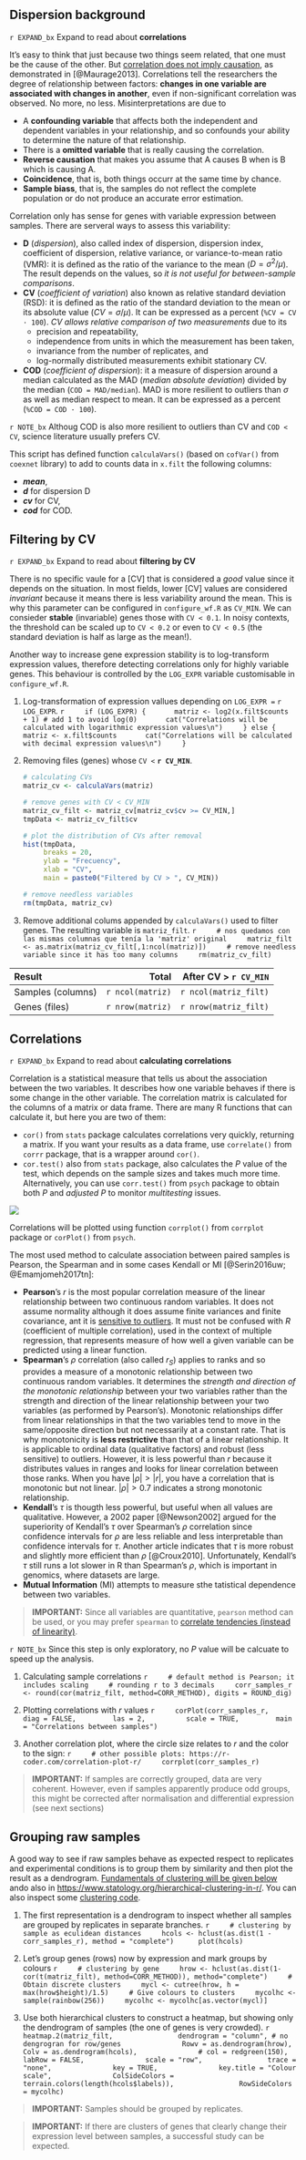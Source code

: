 ## Dispersion background

[START EXPANDIBLE]: #
`r EXPAND_bx` Expand to read about <b>correlations</b></summary>

It's easy to think that just because two things seem related, that one must be the cause of the other. 
But [correlation does not imply causation](https://www.freecodecamp.org/news/why-correlation-does-not-imply-causation-the-meaning-of-this-common-saying-in-statistics/), as demonstrated in [@Maurage2013]. 
Correlations tell the researchers the degree of relationship between factors: **changes in one variable are associated with changes in another**, even if non-significant correlation was observed. 
No more, no less.
Misinterpretations are due to

* A **confounding variable** that affects both the independent and dependent variables in your relationship, and so confounds your ability to determine the nature of that relationship.
* There is a **omitted variable** that is really causing the correlation.
* **Reverse causation** that makes you assume that A causes B when is B which is causing A.
* **Coincidence**, that is, both things occurr at the same time by chance.
* **Sample biass**, that is, the samples do not reflect the complete population or do not produce an accurate error estimation.

Correlation only has sense for genes with variable expression between samples.
There are serveral ways to assess this variability:

* **D** (_dispersion_), also called index of dispersion, dispersion index, coefficient of dispersion, relative variance, or variance-to-mean ratio (VMR): it is defined as the ratio of the variance to the mean ($D = \sigma^{2}/\mu$). The result depends on the values, so _it is not useful for between-sample comparisons_.
* **CV** (_coefficient of variation_) also known as relative standard deviation (RSD): it is defined as the ratio of the standard deviation to the mean or its absolute value ($CV = \sigma / \mu$). 
It can be expressed as a percent (`%CV = CV · 100`).
_CV allows relative comparison of two measurements_ due to its
  - precision and repeatability, 
  - independence from units in which the measurement has been taken, 
  - invariance from the number of replicates, and
  - log-normally distributed measurements exhibit stationary CV. 
* **COD** (_coefficient of dispersion_): it a measure of dispersion around a median calculated as the MAD (_median absolute deviation_) divided by the median (`COD = MAD/median`). MAD is more resilient to outliers than $\sigma$ as well as median respect to mean. It can be expressed as a percent (`%COD = COD · 100`).

`r NOTE_bx` 
  Althoug COD is also more resilient to outliers than CV and `COD < CV`, science literature usually prefers CV.
</div>

This script has defined function `calculaVars()` (based on `cofVar()` from `coexnet` library) to add to counts data in `x.filt` the following columns:

* ***mean***, 
* ***d*** for dispersion D
* ***cv*** for CV,
* ***cod*** for COD.

</details> 
[END EXPANDIBLE]: #


## Filtering by CV

[START EXPANDIBLE]: #
`r EXPAND_bx` Expand to read about <b>filtering by CV</b></summary>

There is no specific vaule for a [CV] that is considered a _good_ value since it depends on the situation. In most fields, lower [CV] values are considered _invariant_ because it means there is less variability around the mean.
This is why this parameter can be configured in `configure_wf.R` as `CV_MIN`.
We can consieder **stable** (invariable) genes those with `CV < 0.1`. 
In noisy contexts, the threshold can be scaled up to `CV < 0.2` or even to `CV < 0.5` (the standard deviation is half as large as the mean!).

Another way to increase gene expression stability is to log-transform expression values, therefore detecting correlations only for highly variable genes.
This behaviour is controlled by the `LOG_EXPR` variable customisable in `configure_wf.R`.

</details> 
[END EXPANDIBLE]: #


1. Log-transformation of expression vallues depending on `LOG_EXPR =` `r LOG_EXPR`.
    ```r
    if (LOG_EXPR) {
      matriz <- log2(x.filt$counts + 1) # add 1 to avoid log(0)
      cat("Correlations will be calculated with logarithmic expression values\n")
    } else {
      matriz <- x.filt$counts
      cat("Correlations will be calculated with decimal expression values\n")
    }
    ```


2.  Removing files (genes) whose `CV <` **`r CV_MIN`**.
    ```r
    # calculating CVs
    matriz_cv <- calculaVars(matriz)

    # remove genes with CV < CV_MIN
    matriz_cv_filt <- matriz_cv[matriz_cv$cv >= CV_MIN,]
    tmpData <- matriz_cv_filt$cv
    
    # plot the distribution of CVs after removal
    hist(tmpData,
         breaks = 20,
         ylab = "Frecuency",
         xlab = "CV", 
         main = paste0("Filtered by CV > ", CV_MIN))
    
    # remove needless variables
    rm(tmpData, matriz_cv)
    ```    


3. Remove additional colums appended by `calculaVars()` used to filter genes. The resulting variable is `matriz_filt`.
    ```r
    # nos quedamos con las mismas columnas que tenía la 'matriz' original
    matriz_filt <- as.matrix(matriz_cv_filt[,1:ncol(matriz)])
    # remove needless variable since it has too many columns
    rm(matriz_cv_filt) 
    ```

Result            | Total            | After CV > `r CV_MIN`
:---              | ---:             | ---:
Samples (columns) | `r ncol(matriz)` | `r ncol(matriz_filt)`
Genes (files)     | `r nrow(matriz)` | `r nrow(matriz_filt)`


## Correlations

[START EXPANDIBLE]: #
`r EXPAND_bx` Expand to read about <b>calculating correlations</b></summary>

Correlation is a statistical measure that tells us about the association between the two variables. It describes how one variable behaves if there is some change in the other variable.
The correlation matrix is calculated for the columns of a matrix or data frame.
There are many R functions that can calculate it, but here you are two of them:

* `cor()` from `stats` package calculates correlations very quickly, returning a matrix. If you want your results as a data frame, use `correlate()` from `corrr` package, that is a wrapper around `cor()`.
* `cor.test()` also from `stats` package, also calculates the _P_ value of the test, which depends on the sample sizes and takes much more time. Alternatively, you can use `corr.test()` from `psych` package to obtain both _P_ and _adjusted P_ to monitor _multitesting_ issues.

![](https://corrr.tidymodels.org/reference/figures/to-cor-df.png)

Correlations will be plotted using function `corrplot()` from `corrplot` package or `corPlot()` from `psych`. 

The most used method to calculate association between paired samples is Pearson, the Spearman and in some cases Kendall or MI [@Serin2016uw; @Emamjomeh2017tn]:

* **Pearson**'s _r_ is the most popular correlation measure of the linear relationship between two continuous random variables. It does not assume normality although it does assume finite variances and finite covariance, ant it is [sensitive to outliers](https://anyi-guo.medium.com/correlation-pearson-vs-spearman-c15e581c12ce). It must not be confused with _R_ (coefficient of multiple correlation), used in the context of multiple regression, that represents measure of how well a given variable can be predicted using a linear function.
* **Spearman**'s $\rho$ correlation (also called $r_S$) applies to ranks and so provides a measure of a monotonic relationship between two continuous random variables. It determines the _strength and direction of the monotonic relationship_ between your two variables rather than the strength and direction of the linear relationship between your two variables (as performed by Pearson's). Monotonic relationships differ from linear relationships in that the two variables tend to move in the same/opposite direction but not necessarily at a constant rate. That is why monotonicity is **less restrictive** than that of a linear relationship. It is applicable to ordinal data (qualitative factors) and robust (less sensitive) to outliers. However, it is less powerful than _r_ because it distributes values in ranges and looks for linear correlation between those ranks. When you have $|\rho| > |r|$, you have a correlation that is monotonic but not linear. $|\rho| > 0.7$ indicates a strong monotonic relationship.
* **Kendall**'s $\tau$ is thougth less powerful, but useful when all values are qualitative. However, a 2002 paper [@Newson2002] argued for the superiority of Kendall's $\tau$ over Spearman's $\rho$ correlation since confidence intervals for $\rho$ are less reliable and less interpretable than confidence intervals for $\tau$. Another article indicates that $\tau$ is more robust and slightly more efficient than $\rho$ [@Croux2010]. Unfortunately, Kendall's $\tau$ still runs a lot slower in R than Spearman's $\rho$, which is important in genomics, where datasets are large.
* **Mutual Information** (MI) attempts to measure sthe tatistical dependence between two variables.

</details> 
[END EXPANDIBLE]: #

> **IMPORTANT:** Since all variables are quantitative, `pearson` method can be used, or you may prefer `spearman` to [correlate tendencies (instead of linearity)](https://medium.com/analytics-vidhya/covariance-vs-pearson-correlation-coefficient-vs-spearmans-rank-correlation-coefficient-1d2d8789a728). 

`r NOTE_bx` 
  Since this step is only exploratory, no _P_ value will be calcuate to speed up the analysis.
</div>


1. Calculating sample correlations 
    ```r
    # default method is Pearson; it includes scaling
    # rounding r to 3 decimals
    corr_samples_r <- round(cor(matriz_filt, method=CORR_METHOD), digits = ROUND_dig)
    ```

2. Plotting correlations with _r_ values
    ```r
    corPlot(corr_samples_r, 
        diag = FALSE,
        las = 2, 
        scale = TRUE,
        main = "Correlations between samples")
    ```
    

3. Another correlation plot, where the circle size relates to _r_ and the color to the sign:
    ```r
    # other possible plots: https://r-coder.com/correlation-plot-r/
    corrplot(corr_samples_r)
    ```

> **IMPORTANT:** If samples are correctly grouped, data are very coherent. However, even if samples apparently produce odd groups, this might be corrected after normalisation and differential expression (see next sections)


## Grouping raw samples

A good way to see if raw samples behave as expected respect to replicates and experimental conditions is to group them by similarity and then plot the result as a dendrogram. [Fundamentals of clustering will be given below](#clustering) ando also in <https://www.statology.org/hierarchical-clustering-in-r/>. You can also inspect some [clustering code](https://github.com/Statology/R-Guides/blob/main/hierarchical_clustering.R).


1. The first representation is a dendrogram to inspect whether all samples are grouped by replicates in separate branches. 
    ```r
    # clustering by sample as eculidean distances
    hcols <- hclust(as.dist(1 - corr_samples_r), method = "complete") 
    plot(hcols)
    ```

2. Let's group genes (rows) now by expression and mark groups by colours
    ```r
    # clustering by gene
    hrow <- hclust(as.dist(1-cor(t(matriz_filt), method=CORR_METHOD)), method="complete")
    # Obtain discrete clusters
    mycl <- cutree(hrow, h = max(hrow$height)/1.5)
    # Give colours to clusters
    mycolhc <- sample(rainbow(256))
    mycolhc <- mycolhc[as.vector(mycl)]
    ```


3. Use both hierarchical clusters to construct a heatmap, but showing only the dendrogram of samples (the one of genes is very crowded).
    ```r
    heatmap.2(matriz_filt, 
              dendrogram = "column", # no dengrogran for row/genes
              Rowv = as.dendrogram(hrow), 
              Colv = as.dendrogram(hcols),
              # col = redgreen(150),
              labRow = FALSE,
              scale = "row", 
              trace = "none",
              key = TRUE,
              key.title = "Colour scale",
              ColSideColors = terrain.colors(length(hcols$labels)), 
              RowSideColors = mycolhc)
    ```

> **IMPORTANT:** Samples should be grouped by replicates. 

> **IMPORTANT:** If there are clusters of genes that clearly change their expression level between samples, a successful study can be expected.
